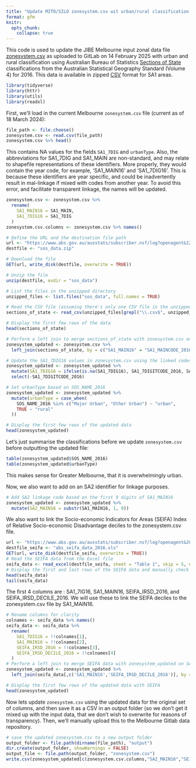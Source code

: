 ```yaml
---
title: "Update MITO/SILO zonesystem.csv wit urban/rural classification and 7 digit SA1 code"
format: gfm
knitr:
  opts_chunk: 
    collapse: true
---
```


This code is used to update the JIBE Melbourne input zonal data file [zonesystem.csv](https://gitlab.lrz.de/ga78fel/melbourne/-/blob/5304cf021d3e1bda4969b55be5f14e3c9d89312b/input/zoneSystem.csv) as uploaded to GitLab on 14 February 2025 with urban and rural classification using Australian Bureau of Statistics [Sections of State](https://www.abs.gov.au/ausstats/abs@.nsf/Lookup/by%20Subject/1270.0.55.004~July%202016~Main%20Features~Section%20of%20State%20(SOS)%20and%20Section%20of%20State%20Range%20(SOSR)~4) classifications from the Australian Statistical Geography Standard (Volume 4) for 2016.  This data is available in zipped [CSV](https://www.abs.gov.au/ausstats/subscriber.nsf/log?openagent&1270055004_sa1_ucl_sosr_sos_2016_aust_csv.zip&1270.0.55.004&Data%20Cubes&EE5F4698A91AD2F8CA2581B1000E09B0&0&July%202016&09.10.2017&Latest) format for SA1 areas.

```r
library(tidyverse)
library(httr)
library(utils)
library(readxl)
```


First, we'll load in the current Melbourne `zonesystem.csv` file (current as of 18 March 2024):
```r
file_path <- file.choose()
zonesystem.csv <- read.csv(file_path)
zonesystem.csv %>% head()
```

This contains NA values for the fields `SA1_7DIG` and `urbanType`.   Also, the abbreviations for SA1_7DIG and SA1_MAIN are non-standard, and may relate to shapefile representations of these identifiers.  More properly, they would contain the year code, for example, 'SA1_MAIN16' and 'SA1_7DIG16'.  This is because these identifiers are year specific, and could be inadvertently result in mal-linkage if mixed with codes from another year.  To avoid this error, and facilitate transparent linkage, the names will be updated.

```r
zonesystem.csv <- zonesystem.csv %>%
  rename(
    SA1_MAIN16 = SA1_MAIN,
    SA1_7DIG16 = SA1_7DIG
  )
zonesystem.csv.columns <- zonesystem.csv %>% names()
```


```r
# Define the URL and the destination file path
url <- "https://www.abs.gov.au/ausstats/subscriber.nsf/log?openagent&1270055004_sa1_ucl_sosr_sos_2016_aust_csv.zip&1270.0.55.004&Data%20Cubes&EE5F4698A91AD2F8CA2581B1000E09B0&0&July%202016&09.10.2017&Latest"
destfile <- "sos_data.zip"

# Download the file
GET(url, write_disk(destfile, overwrite = TRUE))

# Unzip the file
unzip(destfile, exdir = "sos_data")

# List the files in the unzipped directory
unzipped_files <- list.files("sos_data", full.names = TRUE)

# Read the CSV file (assuming there's only one CSV file in the unzipped directory)
sections_of_state <- read_csv(unzipped_files[grepl("\\.csv$", unzipped_files)])

# Display the first few rows of the data
head(sections_of_state)
```

```r
# Perform a left join to merge sections_of_state with zonesystem.csv on SA1_MAIN16
zonesystem_updated <- zonesystem.csv %>%
  left_join(sections_of_state, by = c("SA1_MAIN16" = "SA1_MAINCODE_2016"))

# Update the SA1_7DIG16 values in zonesystem.csv using the linked codes
zonesystem_updated <- zonesystem_updated %>%
  mutate(SA1_7DIG16 = ifelse(is.na(SA1_7DIG16), SA1_7DIGITCODE_2016, SA1_7DIG16)) %>%
  select(-SA1_7DIGITCODE_2016)

# Set urbanType based on SOS_NAME_2016
zonesystem_updated <- zonesystem_updated %>%
  mutate(urbanType = case_when(
    SOS_NAME_2016 %in% c("Major Urban", "Other Urban") ~ "urban",
    TRUE ~ "rural"
  ))

# Display the first few rows of the updated data
head(zonesystem_updated)
```

Let's just summarise the classifications before we update `zonesystem.csv` before outputting the updated file:

```r
table(zonesystem_updated$SOS_NAME_2016) 
table(zonesystem_updated$urbanType)  
```

This makes sense for Greater Melbourne, that it is overwhelmingly urban.  

Now, we also want to add on an SA2 identifier for linkage purposes.

```r
# Add SA2 linkage code based on the first 9 digits of SA1_MAIN16
zonesystem_updated <- zonesystem_updated %>%
  mutate(SA2_MAIN16 = substr(SA1_MAIN16, 1, 9))

```


We also want to link the Socio-economic Indicators for Areas (SEIFA) Index of Relative Socio-economic Disadvantage deciles to the zonesystem.csv file.

```r
url <- "https://www.abs.gov.au/ausstats/subscriber.nsf/log?openagent&2033055001%20-%20sa1%20indexes.xls&2033.0.55.001&Data%20Cubes&40A0EFDE970A1511CA25825D000F8E8D&0&2016&27.03.2018&Latest"
destfile_seifa <- "abs_seifa_data_2016.xls"
GET(url, write_disk(destfile_seifa, overwrite = TRUE))
# Read the SEIFA data from the Excel file
seifa_data <- read_excel(destfile_seifa, sheet = "Table 1", skip = 5, n_max = 55140)
# Display the first and last rows of the SEIFA data and manually check read in
head(seifa_data)
tail(seifa_data)
``` 

The first 4 columns are : SA1_7IG16, SA1_MAIN16, SEIFA_IRSD_2016, and SEIFA_IRSD_DECILE_2016.  We will use these to link the SEIFA deciles to the zonesystem.csv file by SA1_MAIN16.

```r
# Rename columns for clarity
colnames <- seifa_data %>% names()
seifa_data <- seifa_data %>%
  rename(
    SA1_7DIG16 = !!colnames[1],
    SA1_MAIN16 = !!colnames[2],
    SEIFA_IRSD_2016 = !!colnames[3],
    SEIFA_IRSD_DECILE_2016 = !!colnames[4]
  )
# Perform a left join to merge SEIFA data with zonesystem_updated on SA1_MAIN16
zonesystem_updated <- zonesystem_updated %>%
  left_join(seifa_data[,c('SA1_MAIN16','SEIFA_IRSD_DECILE_2016')], by = "SA1_MAIN16")

# Display the first few rows of the updated data with SEIFA
head(zonesystem_updated)
```

Now lets update `zonesystem.csv` using the updated data for the original set of columns, and then save it as a CSV in an output folder (so we don't get it mixed up with the input data, that we don't wish to overwrite for reasons of transparency).  Then, we'll manually upload this to the Melbourne Gitlab data repository.

```r
# save the updated zonesystem.csv to a new output folder
output_folder <- file.path(dirname(file_path), "output")
dir.create(output_folder, showWarnings = FALSE)
output_file <- file.path(output_folder, "zonesystem.csv")
write.csv(zonesystem_updated[c(zonesystem.csv.columns,"SA2_MAIN16","SEIFA_IRSD_DECILE_2016")], output_file, row.names = FALSE)
```